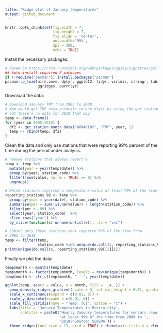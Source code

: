 ```yaml
---
title: "Ridge plot of January temperatures"
output: github_document
---
```


```r
knitr::opts_chunk$set(fig.width = 7, 
                      fig.height = 7,
                      fig.align = 'center',
                      out.width='95%', 
                      dpi = 200,
                      echo = TRUE)
```


Install the necessary packages:

```r
# based on https://cran.r-project.org/web/packages/ggjoy/vignettes/gallery.html
## Auto-install required R packages
if (!require("pacman")) install.packages("pacman")
pacman::p_load(aire.zmvm, dplyr, ggplot2, tidyr, viridis, stringr, lubridate,
               ggridges, purrrlyr)
```

Download the data:

```r
# Download January TMP from 2005 to 2008
# You could get TMP data accurate to one digit by using the get_station_data
# but there's no data for 2018 that way
temp <- data.frame()
for (year in 2005:2018) {
  df2 <- get_station_month_data("HORARIOS", "TMP", year, 1)
  temp <- rbind(temp, df2)
}
```

Clean the data and only use stations that were reporting 99% percent of the time during the period under analysis.

```r
# remove stations that always report 0
temp <- temp %>%
  mutate(year = year(temp$date)) %>%
  group_by(year, station_code) %>%
  filter(!sum(value, na.rm = TRUE) == 0) %>%
  ungroup()

# Which stations reported a temperature value at least 99% of the time
reporting_stations_99 <- temp %>%
  group_by(year = year(date), station_code) %>%
  summarise(per = sum(!is.na(value)) / length(station_code)) %>%
  filter(per > .99) %>%
  select(year, station_code)  %>%
  slice_rows("year") %>%
  by_slice(function(x) unname(unlist(x)), .to = "vec")

# Subset only those stations that reported 99% of the time from 
# 2005 to 2018
temp <- filter(temp,
               station_code %in% unique(do.call(c, reporting_stations_99[[2]])))
print(unique(do.call(c, reporting_stations_99[[2]])))
```

Finally we plot the data:

```r
temp$month <- months(temp$date)
temp$month <- factor(temp$month, levels = rev(unique(temp$month)) )
temp$month <- str_c(temp$month, " - ", year(temp$date))

ggplot(temp, aes(x = value, y = month, fill = ..x..)) +
  geom_density_ridges_gradient(scale = 3, rel_min_height = 0.01, gradient_lwd = 1.) +
  scale_x_continuous(expand = c(0.01, 0)) +
  scale_y_discrete(expand = c(0.01, 0)) +
  scale_fill_viridis(name = "Temp. [C]", option = "C") +
  labs(title = 'January Temperatures in Mexico city',
       subtitle = paste0('Hourly January temperatures for sensors reporting ',
                         'at least 99% of the time from 2005 to ',
                         '2018\nSource: SEDEMA')) +
  theme_ridges(font_size = 13, grid = TRUE) + theme(axis.title.y = element_blank())
```
